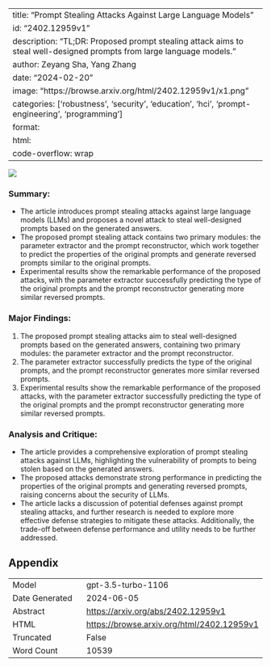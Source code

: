 
---
title: "Prompt Stealing Attacks Against Large Language Models"
id: "2402.12959v1"
description: "TL;DR: Proposed prompt stealing attack aims to steal well-designed prompts from large language models."
author: Zeyang Sha, Yang Zhang
date: "2024-02-20"
image: "https://browse.arxiv.org/html/2402.12959v1/x1.png"
categories: ['robustness', 'security', 'education', 'hci', 'prompt-engineering', 'programming']
format:
  html:
    code-overflow: wrap
---

![](https://browse.arxiv.org/html/2402.12959v1/x1.png)

### **Summary:**
- The article introduces prompt stealing attacks against large language models (LLMs) and proposes a novel attack to steal well-designed prompts based on the generated answers.
- The proposed prompt stealing attack contains two primary modules: the parameter extractor and the prompt reconstructor, which work together to predict the properties of the original prompts and generate reversed prompts similar to the original prompts.
- Experimental results show the remarkable performance of the proposed attacks, with the parameter extractor successfully predicting the type of the original prompts and the prompt reconstructor generating more similar reversed prompts.

### **Major Findings:**
1. The proposed prompt stealing attacks aim to steal well-designed prompts based on the generated answers, containing two primary modules: the parameter extractor and the prompt reconstructor.
2. The parameter extractor successfully predicts the type of the original prompts, and the prompt reconstructor generates more similar reversed prompts.
3. Experimental results show the remarkable performance of the proposed attacks, with the parameter extractor successfully predicting the type of the original prompts and the prompt reconstructor generating more similar reversed prompts.

### **Analysis and Critique:**
- The article provides a comprehensive exploration of prompt stealing attacks against LLMs, highlighting the vulnerability of prompts to being stolen based on the generated answers.
- The proposed attacks demonstrate strong performance in predicting the properties of the original prompts and generating reversed prompts, raising concerns about the security of LLMs.
- The article lacks a discussion of potential defenses against prompt stealing attacks, and further research is needed to explore more effective defense strategies to mitigate these attacks. Additionally, the trade-off between defense performance and utility needs to be further addressed.

## Appendix

|          |          |
|----------|----------|
| Model     | gpt-3.5-turbo-1106       |
| Date Generated     | 2024-06-05       |
| Abstract | [https://arxiv.org/abs/2402.12959v1](https://arxiv.org/abs/2402.12959v1)        |
| HTML     | [https://browse.arxiv.org/html/2402.12959v1](https://browse.arxiv.org/html/2402.12959v1)       |
| Truncated       | False       |
| Word Count       | 10539       |